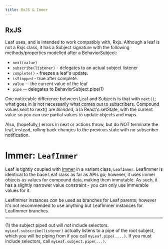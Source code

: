 ```yaml
---
title: RxJS & Immer
---
```

## RxJS

Leaf uses, and is intended to work compatibly with, Rxjs. Although a leaf is not a Rxjs class,
it has a Subject signature with the following methods/properties modelled after a BehaviorSubject:

* `next(value)`
* `subscribe(listener)` - delegates to an actual subject listener
* `complete()` - freezes a leaf's update.
* `isStopped` - true after complete.
* `value` -- the current value of the leaf
* `pipe` -- delegates to BehaviorSubject.pipe(1)

One noticeable difference between Leaf and Subjects is that with `next()`; what goes in is not necessarily what
comes out to subscribers. Compound values sent to next()  are *blended*, a la React's setState, with the current value
so you can use partial values to update objects and maps.

Also, (hopefully,) errors in next or actions throw, but do NOT terminate the leaf, instead, rolling back changes
to the previous state with no subscriber notification.


# Immer: `LeafImmer`

Leaf is tightly coupled with [Immer](https://immerjs.github.io/immer/) in a variant class, `LeafImmer`.
LeafImmer is identical to the base Leaf class as far as APIs go;
however, it uses immer objects as values for compound data, making them immutable. As such,
it has a slightly narrower value constraint - you can only use immerable values for it.

LeafImmer instances *can* be used as branches for Leaf parents;
however it's not recommended to use anything but LeafImmer instances for LeafImmer branches.

------------

(1) the subject piped out will *not* include selectors. `myLeaf.subscribe(listener)` actually listens to a pipe of the
root subject, which you will be piping from if you call `myLeaf.pipe(....)`. If you must include selectors, call
`myLeaf.subject.pipe(...)`.
